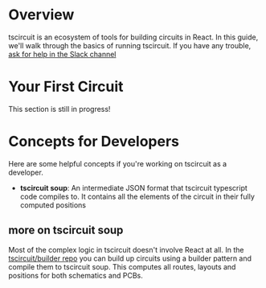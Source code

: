 # Overview

tscircuit is an ecosystem of tools for building circuits in React. In this guide,
we'll walk through the basics of running tscircuit. If you have any trouble,
[ask for help in the Slack channel](https://join.slack.com/t/tscircuit/shared_invite/zt-260m7jjlw-eVLxjoIKsYS_bJK6R8jZHA)

# Your First Circuit

This section is still in progress!

# Concepts for Developers

Here are some helpful concepts if you're working on tscircuit as a developer.

* **tscircuit soup**: An intermediate JSON format that tscircuit typescript code
  compiles to. It contains all the elements of the circuit in their fully
  computed positions
  
  
## more on tscircuit soup

Most of the complex logic in tscircuit doesn't involve React at all. In the
[tscircuit/builder repo](https://github.com/tscircuit/builder) you can build
up circuits using a builder pattern and compile them to tscircuit soup. This
computes all routes, layouts and positions for both schematics and PCBs.